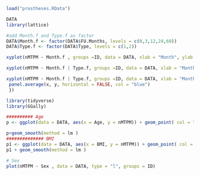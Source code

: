 ```{r , include=TRUE}
load("prostheses.RData")
```


```{r}
DATA
library(lattice)
```


```{r}
#add Month.f and Type.f as factor 
DATA$Month.f <- factor(DATA$FU.Months, levels = c(0,3,12,24,60))
DATA$Type.f <- factor(DATA$Type, levels = c(1,2))

```

```{r}
xyplot(nMTPM ~ Month.f , groups =ID, data = DATA, xlab = "Month", ylab = "MTPM", type = "l")

xyplot(nMTPM ~ Month.f | Type.f, groups =ID, data = DATA, xlab = "Month", ylab = "MTPM", type = "l")

xyplot(nMTPM ~ Month.f | Type.f, groups =ID, data = DATA, xlab = "Month", ylab = "MTPM", type = "l", panel = function(x, y) {
 panel.average(x, y, horizontal = FALSE, col = "blue")
 })
```

```{r}

library(tidyverse)
library(GGally)

########## Age
p <- ggplot(data = DATA, aes(x = Age, y = nMTPM)) + geom_point( col = "darkblue", alpha = .15)

p+geom_smooth(method = lm )
############## BMI
p1 <- ggplot(data = DATA, aes(x = BMI, y = nMTPM)) + geom_point( col = "darkblue", alpha = .15)
p1 + geom_smooth(method = lm )

# Sex
plot(nMTPM ~ Sex , data = DATA, type = "l", groups = ID)

```
